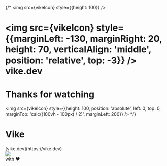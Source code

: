 
{/*
<img src={vikeIcon} style={{height: 100}} />
# <img src={vikeIcon} style={{marginLeft: -130, marginRight: 20, height: 70, verticalAlign: 'middle', position: 'relative', top: -3}} /> vike.dev
# Thanks for watching
  <img src={vikeIcon} style={{height: 100, position: 'absolute', left: 0, top: 0, marginTop: 'calc((100vh - 100px) / 2)', marginLeft: 200}} />
*/}

# Vike

<div style={{color: '#666', marginTop: 0, marginBottom: 50}}>
  [vike.dev](https://vike.dev)
</div>

<div style={{position: 'relative'}}>
  <Contributor name="Rom" user="brillout" id={1005638} />
  <Contributor name="Joël" user="magne400" id={1098371} />
  <Contributor name="Dani" user="nitedani" id={67418286} />
  <Contributor name="Muhammad" user="phonzammi" id={39896528} />
  <div style={{position: 'absolute', height: '100%', width: '100%', left: 0, top: 0, display: 'flex', alignItems: 'center', marginLeft: -320, flexDirection: 'column', justifyContent: 'center' }}>
    <img src={vikeIcon} style={{height: 100 }}/>
<div style={{fontSize: '0.7em', color: '#555'}}>
  with <span style={{fontFamily: 'emoji'}}>❤️</span>
</div>
  </div>
</div>
